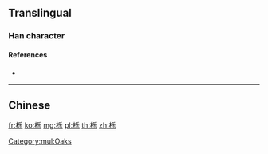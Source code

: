 {{character info/new}}
{{also|櫟}}
==Translingual==

===Han character===
{{Han char|rn=75|rad=木|as=05|sn=9|four=|canj=DHVD|ids=⿰木乐}}

====References====
* {{Han ref|kx=0521.121|hdz=21186.090|uh=680E|ud=26638}}

[[Category:mul:Oaks]]

----

==Chinese==
{{zh-see|櫟}}

[[fr:栎]]
[[ko:栎]]
[[mg:栎]]
[[pl:栎]]
[[th:栎]]
[[zh:栎]]